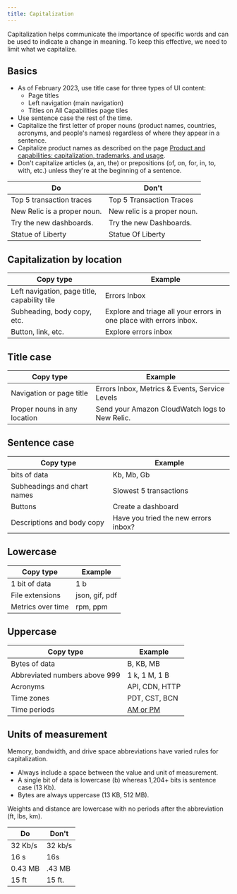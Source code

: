```yaml
---
title: Capitalization
---
```


Capitalization helps communicate the importance of specific words and can be used to indicate a change in meaning. To keep this effective, we need to limit what we capitalize.

## Basics

* As of February 2023, use title case for three types of UI content:
  * Page titles
  * Left navigation (main navigation)
  * Titles on All Capabilities page tiles
* Use sentence case the rest of the time.
* Capitalize the first letter of proper nouns (product names, countries, acronyms, and people's names) regardless of where they appear in a sentence.
* Capitalize product names as described on the page [Product and capabilities: capitalization, trademarks, and usage](/docs/style-guide/capitalization/product-capability-feature-usage).
* Don't capitalize articles (a, an, the) or prepositions (of, on, for, in, to, with, etc.) unless they're at the beginning of a sentence.

| Do                          | Don't                       |
| --------------------------- | --------------------------- |
| Top 5 transaction traces    | Top 5 Transaction Traces    |
| New Relic is a proper noun. | New relic is a proper noun. |
| Try the new dashboards.     | Try the new Dashboards.     |
| Statue of Liberty           | Statue Of Liberty           |

## Capitalization by location

| Copy type                                    | Example                                                            |
| -------------------------------------------- | ------------------------------------------------------------------ |
| Left navigation, page title, capability tile | Errors Inbox                                                       |
| Subheading, body copy, etc.                  | Explore and triage all your errors in one place with errors inbox. |
| Button, link, etc.                           | Explore errors inbox                                               |

## Title case

| Copy type                    | Example                                        |
| ---------------------------- | ---------------------------------------------- |
| Navigation or page title     | Errors Inbox, Metrics & Events, Service Levels |
| Proper nouns in any location | Send your Amazon CloudWatch logs to New Relic. |

## Sentence case

| Copy type                   | Example                              |
| --------------------------- | ------------------------------------ |
| bits of data                | Kb, Mb, Gb                           |
| Subheadings and chart names | Slowest 5 transactions               |
| Buttons                     | Create a dashboard                   |
| Descriptions and body copy  | Have you tried the new errors inbox? |

## Lowercase

| Copy type         | Example        |
| ----------------- | -------------- |
| 1 bit of data     | 1 b            |
| File extensions   | json, gif, pdf |
| Metrics over time | rpm, ppm       |

## Uppercase

| Copy type                     | Example                                                                                                 |
| ----------------------------- | ------------------------------------------------------------------------------------------------------- |
| Bytes of data                 | B, KB, MB                                                                                               |
| Abbreviated numbers above 999 | 1 k, 1 M, 1 B                                                                                           |
| Acronyms                      | API, CDN, HTTP                                                                                          |
| Time zones                    | PDT, CST, BCN                                                                                           |
| Time periods                  | [AM or PM](https://docs.newrelic.com/docs/style-guide/ui-writing/numbers-dates-and-times#date-and-time) |

## Units of measurement

Memory, bandwidth, and drive space abbreviations have varied rules for capitalization.

* Always include a space between the value and unit of measurement.
* A single bit of data is lowercase (b) whereas 1,204+ bits is sentence case (13 Kb).
* Bytes are always uppercase (13 KB, 512 MB).

Weights and distance are lowercase with no periods after the abbreviation (ft, lbs, km).

| Do      | Don't   |
| ------- | ------- |
| 32 Kb/s | 32 kb/s |
| 16 s    | 16s     |
| 0.43 MB | .43 MB  |
| 15 ft   | 15 ft.  |
